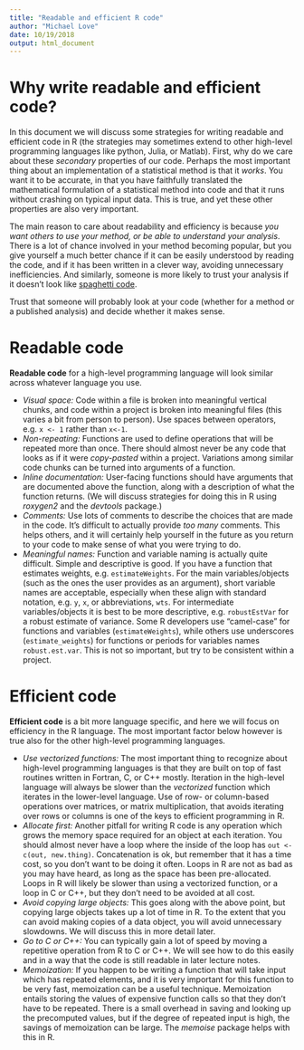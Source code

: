 ```yaml
---
title: "Readable and efficient R code"
author: "Michael Love"
date: 10/19/2018
output: html_document
---
```


# Why write readable and efficient code?

In this document we will discuss some strategies for writing readable
and efficient code in R (the strategies may sometimes extend to
other high-level programming languages like python, Julia, or Matlab).
First, why do we care about these *secondary* properties of our
code. Perhaps the most important thing about an implementation of a
statistical method is that it *works*. You want it to be accurate, in
that you have faithfully translated the mathematical formulation of a
statistical method into code and that it runs without crashing on
typical input data. This is true, and yet these other properties are
also very important.

The main reason to care about readability and efficiency is because
*you want others to use your method, or be able to understand your
analysis*. There is a lot of chance involved in your method becoming
popular, but you give yourself a much better chance if it can be
easily understood by reading the code, and if it has been written in a
clever way, avoiding unnecessary inefficiencies. And similarly,
someone is more likely to trust your analysis if it doesn't look
like [spaghetti code](https://en.wikipedia.org/wiki/Spaghetti_code).

Trust that someone will probably look at your code (whether for a
method or a published analysis) and decide whether it makes sense.

# Readable code

**Readable code** for a high-level programming language will look
similar across whatever language you use. 

* *Visual space:* Code within a file is broken into meaningful
  vertical chunks, and code within a project is broken into meaningful
  files (this varies a bit from person to person). Use spaces between
  operators, e.g. `x <- 1` rather than `x<-1`.
* *Non-repeating:* Functions are used to define operations that will
  be repeated more than once. There should almost never be any code
  that looks as if it were *copy-pasted* within a project. Variations
  among similar code chunks can be turned into arguments of a
  function.
* *Inline documentation:* User-facing functions should have arguments
  that are documented above the function, along with a description of
  what the function returns. (We will discuss strategies for doing
  this in R using *roxygen2* and the *devtools* package.)
* *Comments:* Use lots of comments to describe the choices that are
  made in the code. It's difficult to actually provide *too many*
  comments. This helps others, and it will certainly help yourself in
  the future as you return to your code to make sense of what you were
  trying to do.
* *Meaningful names:* Function and variable naming is actually quite
  difficult. Simple and descriptive is good. If you have a function
  that estimates weights, e.g.  `estimateWeights`. For the main
  variables/objects (such as the ones the user provides as an
  argument), short variable names are acceptable, especially when
  these align with standard notation, e.g. `y`, `x`, or abbreviations,
  `wts`. For intermediate variables/objects it is best to be more
  descriptive, e.g. `robustEstVar` for a robust estimate of
  variance. Some R developers use "camel-case" for functions and
  variables (`estimateWeights`), while others use underscores
  (`estimate_weights`) for functions or periods for variables names
  `robust.est.var`. This is not so important, but try to be consistent
  within a project. 

# Efficient code

**Efficient code** is a bit more language specific, and here we will
focus on efficiency in the R language. The most important factor
below however is true also for the other high-level programming
languages.

* *Use vectorized functions:* The most important thing to recognize
  about high-level programming languages is that they are built on top
  of fast routines written in Fortran, C, or C++ mostly. Iteration in
  the high-level language will always be slower than the *vectorized*
  function which iterates in the lower-level language. Use of row- or
  column-based operations over matrices, or matrix multiplication,
  that avoids iterating over rows or columns is one of the keys to
  efficient programming in R. 
* *Allocate first:* Another pitfall for writing R code is any
  operation which grows the memory space required for an object at
  each iteration. You should almost never have a loop where the inside
  of the loop has `out <- c(out, new.thing)`. Concatenation is ok, but
  remember that it has a time cost, so you don't want to be doing it
  often. Loops in R are not as bad as you may have heard, as long
  as the space has been pre-allocated. Loops in R will likely be
  slower than using a vectorized function, or a loop in C or C++, but
  they don't need to be avoided at all cost.
* *Avoid copying large objects:* This goes along with the above point,
  but copying large objects takes up a lot of time in R. To the extent
  that you can avoid making copies of a data object, you will avoid
  unnecessary slowdowns. We will discuss this in more detail later.
* *Go to C or C++:* You can typically gain a lot of speed by moving a
  repetitive operation from R to C or C++. We will see how to do this
  easily and in a way that the code is still readable in later lecture
  notes.
* *Memoization:* If you happen to be writing a function that will take
  input which has repeated elements, and it is very important for this
  function to be very fast, memoization can be a useful
  technique. Memoization entails storing the values of expensive
  function calls so that they don't have to be repeated. There is a
  small overhead in saving and looking up the precomputed values, but
  if the degree of repeated input is high, the savings of memoization
  can be large. The *memoise* package helps with this in R.
